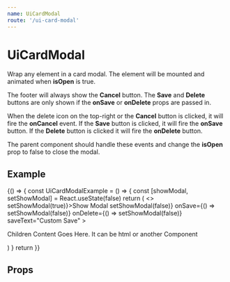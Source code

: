 ```yaml
---
name: UiCardModal
route: '/ui-card-modal'
---
```



# UiCardModal

Wrap any element in a card modal. The element will be mounted and animated when **isOpen** is true.

The footer will always show the **Cancel** button. The **Save** and **Delete** buttons are only shown if the **onSave** or **onDelete** props are passed in.

When the delete icon on the top-right or the **Cancel** button is clicked, it will fire the **onCancel** event. If the **Save** button is clicked, it will fire the **onSave** button. If the **Delete** button is clicked it will fire the **onDelete** button.

The parent component should handle these events and change the **isOpen** prop to false to close the modal.

## Example

<Playground>
  {() => {
    const UiCardModalExample = () => {
      const [showModal, setShowModal] = React.useState(false)
      return (
        <>
          <UiButton onClick={() => setShowModal(true)}>Show Modal</UiButton>
          <UiCardModal
            title="Example Modal"
            isOpen={showModal}
            onCancel={() => setShowModal(false)}
            onSave={() => setShowModal(false)}
            onDelete={() => setShowModal(false)}
            saveText="Custom Save"
          >
            <p>Children Content Goes Here. It can be html or another Component</p>
          </UiCardModal>
        </>
      )
    }
    return <UiCardModalExample />
  }}
</Playground>

## Props

<Props of={UiCardModal} />
